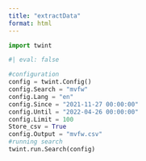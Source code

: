 ```yaml
---
title: "extractData"
format: html
---
```


```python
import twint
```

```python
#| eval: false

#configuration
config = twint.Config()
config.Search = "mvfw"
config.Lang = "en"
config.Since = "2021-11-27 00:00:00"
config.Until = "2022-04-26 00:00:00"
config.Limit = 100
Store_csv = True
config.Output = "mvfw.csv"
#running search
twint.run.Search(config)
```

